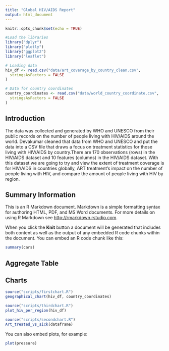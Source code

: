 ```yaml
---
title: "Global HIV/AIDS Report"
output: html_document
---
```


```r
knitr::opts_chunk$set(echo = TRUE)

#Load the libraries
library("dplyr")
library("plotly")
library("ggplot2")
library("leaflet")

# Loading data
hiv_df <- read.csv("data/art_coverage_by_country_clean.csv",
  stringsAsFactors = FALSE
)

# Data for country coordinates
country_coordinates <- read.csv("data/world_country_coordinate.csv",
  stringsAsFactors = FALSE
)
```

## Introduction 
The data was collected and generated by WHO and UNESCO from their public records on the number of people living with HIV/AIDS around the world. Devakumar cleaned that data from WHO and UNESCO and put the data into a CSV file that draws a focus on treatment statistics for those living with HIV/AIDS by country.There are 170 observations (rows) in the HIV/AIDS dataset and 10 features (columns) in the HIV/AIDS dataset. With this dataset
we are going to try and view the extent of treatment coverage is for HIV/AIDS in countries globally, ART treatment's impact on the number of people living with HIV, and compare the amount of people living with HIV by region.

## Summary Information

This is an R Markdown document. Markdown is a simple formatting syntax for authoring HTML, PDF, and MS Word documents. For more details on using R Markdown see <http://rmarkdown.rstudio.com>.

When you click the **Knit** button a document will be generated that includes both content as well as the output of any embedded R code chunks within the document. You can embed an R code chunk like this:

```r
summary(cars)
```

## Aggregate Table

## Charts

```r
source("scripts/firstchart.R")
geographical_chart(hiv_df, country_coordinates)
```

```r
source("scripts/thirdchart.R")
plot_hiv_per_region(hiv_df)
```

```r
source("scripts/secondchart.R")
Art_treated_vs_sick(dataframe)
```
You can also embed plots, for example:

```r
plot(pressure)
```

